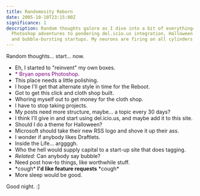 ```yaml
---
title: Randomosity Reborn
date: 2005-10-10T23:15:00Z
significance: 1
description: Random thoughts galore as I dive into a bit of everything—from
  Photoshop adventures to pondering del.icio.us integration, Halloween themes
  and bubble-bursting startups. My neurons are firing on all cylinders tonight.
---
```


Random thoughts... start... now.

*   Eh, I started to "reinvent" my own boxes.
*   <span style="color: purple">* Bryan opens Photoshop.</span>
*   This place needs a little polishing.
*   I hope I'll get that alternate style in time for the Reboot.
*   Got to get this click and cloth shop built.
*   Whoring myself out to get money for the cloth shop.
*   I have to stop taking projects.
*   My posts need more structure, maybe... a topic every 30 days?
*   I think I'll give in and start using del.icio.us, and maybe add it to this site.
*   Should I do a theme for Halloween?
*   Microsoft should take their new RSS logo and shove it up their ass.
*   I wonder if anybody likes Draftlets.
*   Inside the Life... arggggh.
*   Who the hell would supply capital to a start-up site that does tagging.
*   *Related:* Can anybody say bubble?
*   Need post how-to things, like worthwhile stuff.
*   \*cough\* **I'd like feature requests** \*cough\*
*   More sleep would be good.

Good night. :]
